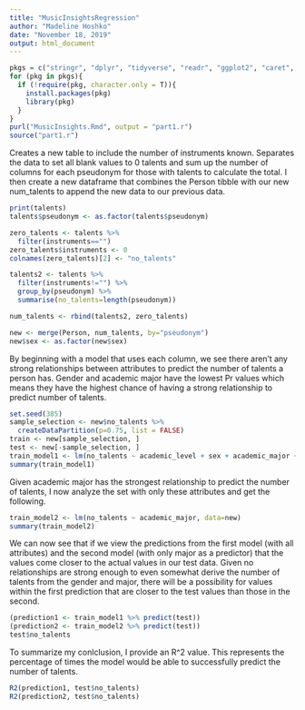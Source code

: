 ```yaml
---
title: "MusicInsightsRegression"
author: "Madeline Hoshko"
date: "November 18, 2019"
output: html_document
---
```


```r
pkgs = c("stringr", "dplyr", "tidyverse", "readr", "ggplot2", "caret", "knitr")
for (pkg in pkgs){
  if (!require(pkg, character.only = T)){
    install.packages(pkg)
    library(pkg)
  }
}
purl("MusicInsights.Rmd", output = "part1.r")
source("part1.r")
```

Creates a new table to include the number of instruments known. Separates the data to set all blank values to 0 talents and sum up the number of columns for each pseudonym for those with talents to calculate the total. I then create a new dataframe that combines the Person tibble with our new num_talents to append the new data to our previous data.
```r
print(talents)
talents$pseudonym <- as.factor(talents$pseudonym)

zero_talents <- talents %>%
  filter(instruments=="")
zero_talents$instruments <- 0
colnames(zero_talents)[2] <- "no_talents"

talents2 <- talents %>%
  filter(instruments!="") %>%
  group_by(pseudonym) %>%
  summarise(no_talents=length(pseudonym))

num_talents <- rbind(talents2, zero_talents)

new <- merge(Person, num_talents, by="pseudonym")
new$sex <- as.factor(new$sex)
```
By beginning with a model that uses each column, we see there aren't any strong relationships between attributes to predict the number of talents a person has. Gender and academic major have the lowest Pr values which means they have the highest chance of having a strong relationship to predict number of talents. 

```r
set.seed(385)
sample_selection <- new$no_talents %>%
  createDataPartition(p=0.75, list = FALSE)
train <- new[sample_selection, ]
test <- new[-sample_selection, ]
train_model1 <- lm(no_talents ~ academic_level + sex + academic_major + year_born, data=new)
summary(train_model1)

```

Given academic major has the strongest relationship to predict the number of talents, I now analyze the set with only these attributes and get the following. 
```r
train_model2 <- lm(no_talents ~ academic_major, data=new)
summary(train_model2)
```

We can now see that if we view the predictions from the first model (with all attributes) and the second model (with only major as a predictor) that the values come closer to the actual values in our test data. Given no relationships are strong enough to even somewhat derive the number of talents from the gender and major, there will be a possibility for values within the first prediction that are closer to the test values than those in the second.

```r
(prediction1 <- train_model1 %>% predict(test))
(prediction2 <- train_model2 %>% predict(test))
test$no_talents
```

To summarize my conlclusion, I provide an R^2 value. This represents the percentage of times the model would be able to successfully predict the number of talents.
```r
R2(prediction1, test$no_talents)
R2(prediction2, test$no_talents)
```